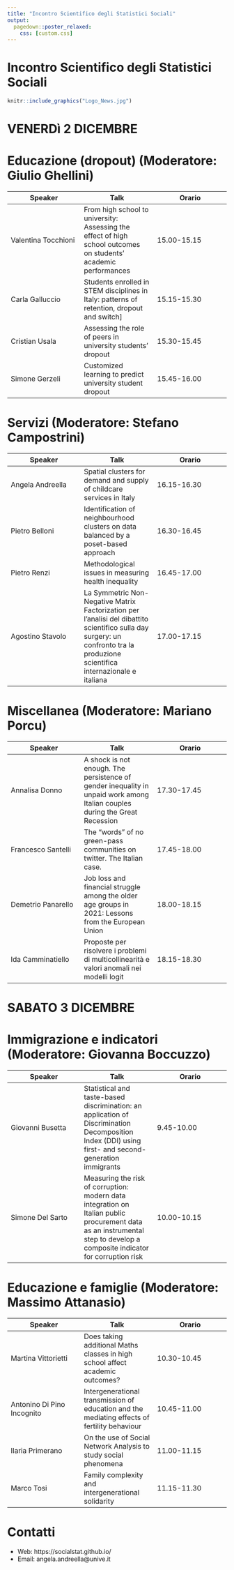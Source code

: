 ```yaml
---
title: "Incontro Scientifico degli Statistici Sociali"
output: 
  pagedown::poster_relaxed:
    css: [custom.css]
---
```


Incontro Scientifico degli Statistici Sociali {.poster-title}
================================================================================


```r
knitr::include_graphics("Logo_News.jpg")
```

**VENERDì 2 DICEMBRE** {.S2}
================================================================================

**Educazione (dropout)** (Moderatore: Giulio Ghellini) {.S3}
================================================================================
| Speaker  | Talk  | Orario  |
|---|---|---|
| Valentina Tocchioni | From high school to university: Assessing the effect of high school outcomes on students' academic performances | 15.00-15.15  | 
| Carla Galluccio  | Students enrolled in STEM disciplines in Italy: patterns of retention, dropout and switch]   | 15.15-15.30  |  
| Cristian Usala  | Assessing the role of peers in university students' dropout   | 15.30-15.45  | 
| Simone Gerzeli | Customized learning to predict university student dropout  | 15.45-16.00  |  


**Servizi** (Moderatore: Stefano Campostrini) {.S4}
================================================================================
| Speaker  | Talk  | Orario  |
|---|---|---|
| Angela Andreella  | Spatial clusters for demand and supply of childcare services in Italy  | 16.15-16.30  | 
| Pietro Belloni  | Identification of neighbourhood clusters on data balanced by a poset-based approach  | 16.30-16.45  |  
| Pietro Renzi  | Methodological issues in measuring health inequality  | 16.45-17.00  | 
| Agostino Stavolo | La Symmetric Non-Negative Matrix Factorization per l'analisi del dibattito scientifico sulla day surgery: un confronto tra la produzione scientifica internazionale e italiana   | 17.00-17.15  |  

**Miscellanea** (Moderatore: Mariano Porcu) {.S5}
================================================================================
| Speaker  | Talk  | Orario  |
|---|---|---|
| Annalisa Donno  | A shock is not enough. The persistence of gender inequality in unpaid work among Italian couples during the Great Recession | 17.30-17.45  | 
| Francesco Santelli  | The "words" of no green-pass communities on twitter. The Italian case.  | 17.45-18.00  |  
| Demetrio Panarello  | Job loss and financial struggle among the older age groups in 2021: Lessons from the European Union | 18.00-18.15  | 
| Ida Camminatiello | Proposte per risolvere i problemi di multicollinearità e valori anomali nei modelli logit | 18.15-18.30  |  



**SABATO 3 DICEMBRE** {.S6}
================================================================================



**Immigrazione e indicatori** (Moderatore: Giovanna Boccuzzo) {.S7}
================================================================================
| Speaker  | Talk  | Orario  |
|---|---|---|
| Giovanni Busetta  | Statistical and taste-based discrimination: an application of Discrimination Decomposition Index (DDI) using first- and second-generation immigrants  | 9.45-10.00  | 
| Simone Del Sarto  | Measuring the risk of corruption: modern data integration on Italian public procurement data as an instrumental step to develop a composite indicator for corruption risk  | 10.00-10.15  | 

**Educazione e famiglie** (Moderatore: Massimo Attanasio) {.S8}
================================================================================
  | Speaker  | Talk  | Orario  |
  |---|---|---|
  | Martina Vittorietti  | Does taking additional Maths classes in high school affect academic outcomes? | 10.30-10.45  | 
  | Antonino Di Pino Incognito  | Intergenerational transmission of education and the mediating effects of fertility behaviour  | 10.45-11.00  |  
  | Ilaria Primerano  | On the use of Social Network Analysis to study social phenomena | 11.00-11.15  | 
  | Marco Tosi  | Family complexity and intergenerational solidarity  | 11.15-11.30  | 
  

Contatti {.S9}
================================================================================
  
  - Web: https://socialstat.github.io/
  - Email: angela.andreella@unive.it
